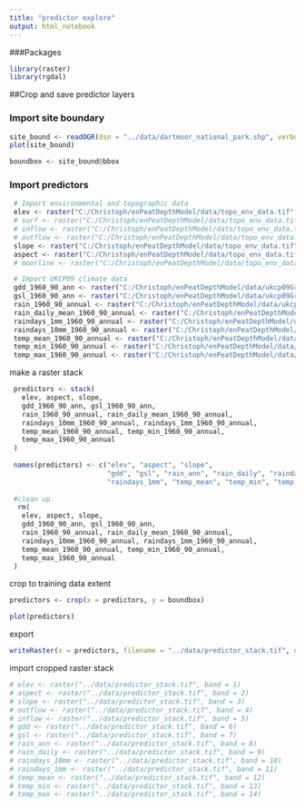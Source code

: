 ```yaml
---
title: "predictor explore"
output: html_notebook
---
```


###Packages
```r
library(raster)
library(rgdal)
```


##Crop and save predictor layers

### Import site boundary
```r
site_bound <- readOGR(dsn = "../data/dartmoor_national_park.shp", verbose = TRUE)
plot(site_bound)
```

```r

boundbox <- site_bound@bbox
```


### Import predictors
```r

 # Import environmental and topographic data
 elev <- raster("C:/Christoph/enPeatDepthModel/data/topo_env_data.tif", band = 1)
 # surf <- raster("C:/Christoph/enPeatDepthModel/data/topo_env_data.tif", band = 2)
 # inflow <- raster("C:/Christoph/enPeatDepthModel/data/topo_env_data.tif", band = 3)
 # outflow <- raster("C:/Christoph/enPeatDepthModel/data/topo_env_data.tif", band = 4)
 slope <- raster("C:/Christoph/enPeatDepthModel/data/topo_env_data.tif", band = 5)
 aspect <- raster("C:/Christoph/enPeatDepthModel/data/topo_env_data.tif", band = 6)
 # moorline <- raster("C:/Christoph/enPeatDepthModel/data/topo_env_data.tif", band = 7)

 # Import UKCP09 climate data
 gdd_1960_90_ann <- raster("C:/Christoph/enPeatDepthModel/data/ukcp09GriddedDataAnnPrepd.tif", band = 1)
 gsl_1960_90_ann <- raster("C:/Christoph/enPeatDepthModel/data/ukcp09GriddedDataAnnPrepd.tif", band = 2)
 rain_1960_90_annual <- raster("C:/Christoph/enPeatDepthModel/data/ukcp09GriddedDataAnnPrepd.tif", band = 3)
 rain_daily_mean_1960_90_annual <- raster("C:/Christoph/enPeatDepthModel/data/ukcp09GriddedDataAnnPrepd.tif", band = 4)
 raindays_1mm_1960_90_annual <- raster("C:/Christoph/enPeatDepthModel/data/ukcp09GriddedDataAnnPrepd.tif", band = 5)
 raindays_10mm_1960_90_annual <- raster("C:/Christoph/enPeatDepthModel/data/ukcp09GriddedDataAnnPrepd.tif", band = 6)
 temp_mean_1960_90_annual <- raster("C:/Christoph/enPeatDepthModel/data/ukcp09GriddedDataAnnPrepd.tif", band = 7)
 temp_min_1960_90_annual <- raster("C:/Christoph/enPeatDepthModel/data/ukcp09GriddedDataAnnPrepd.tif", band = 8)
 temp_max_1960_90_annual <- raster("C:/Christoph/enPeatDepthModel/data/ukcp09GriddedDataAnnPrepd.tif", band = 9)
```

make a raster stack
```r
 predictors <- stack(
   elev, aspect, slope, 
   gdd_1960_90_ann, gsl_1960_90_ann,
   rain_1960_90_annual, rain_daily_mean_1960_90_annual,
   raindays_10mm_1960_90_annual, raindays_1mm_1960_90_annual,
   temp_mean_1960_90_annual, temp_min_1960_90_annual, 
   temp_max_1960_90_annual
 )
 
 names(predictors) <- c("elev", "aspect", "slope", 
                        "gdd", "gsl", "rain_ann", "rain_daily", "raindays_10mm", 
                        "raindays_1mm", "temp_mean", "temp_min", "temp_max")
 
 #clean up
  rm(
   elev, aspect, slope, 
   gdd_1960_90_ann, gsl_1960_90_ann,
   rain_1960_90_annual, rain_daily_mean_1960_90_annual,
   raindays_10mm_1960_90_annual, raindays_1mm_1960_90_annual,
   temp_mean_1960_90_annual, temp_min_1960_90_annual, 
   temp_max_1960_90_annual
 )
```

crop to training data extent
```r
predictors <- crop(x = predictors, y = boundbox)
```

```r
plot(predictors)
```

export
```r
writeRaster(x = predictors, filename = "../data/predictor_stack.tif", overwrite = TRUE)
```

import cropped raster stack

```r
# elev <- raster("../data/predictor_stack.tif", band = 1)
# aspect <- raster("../data/predictor_stack.tif", band = 2)
# slope <- raster("../data/predictor_stack.tif", band = 3)
# outflow <- raster("../data/predictor_stack.tif", band = 4)
# inflow <- raster("../data/predictor_stack.tif", band = 5)
# gdd <- raster("../data/predictor_stack.tif", band = 6)
# gsl <- raster("../data/predictor_stack.tif", band = 7)
# rain_ann <- raster("../data/predictor_stack.tif", band = 8)
# rain_daily <- raster("../data/predictor_stack.tif", band = 9)
# raindays_10mm <- raster("../data/predictor_stack.tif", band = 10)
# raindays_1mm <- raster("../data/predictor_stack.tif", band = 11)
# temp_mean <- raster("../data/predictor_stack.tif", band = 12)
# temp_min <- raster("../data/predictor_stack.tif", band = 13)
# temp_max <- raster("../data/predictor_stack.tif", band = 14)
```

